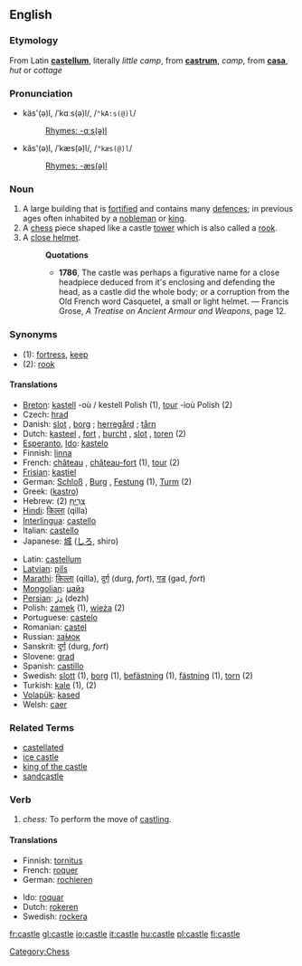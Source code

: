 ==English==

===Etymology===
From Latin '''[[castellum]]''', literally ''little camp'', from '''[[castrum]]''', ''camp'', from '''[[casa]]''', ''hut'' or ''cottage''

===Pronunciation===
*käs'(ə)l, /ˈkɑːs(ə)l/, /<tt>"kA:s(@)l</tt>/
*:[[Rhymes:English:-ɑːs(ə)l|Rhymes: -ɑːs(ə)l]]
*kăs'(ə)l, /ˈkæs(ə)l/, /<tt>"kæs(@)l</tt>/
*:[[Rhymes:English:-æs(ə)l|Rhymes: -æs(ə)l]]

===Noun===
{{en-noun-reg}}

# A large building that is [[fortified]] and contains many [[defence]]s; in previous ages often inhabited by a [[nobleman]] or [[king]].
# A [[chess]] piece shaped like a castle [[tower]] which is also called a [[rook]].
# A [[close helmet]].
#:'''Quotations'''
#:*'''1786''', The castle was perhaps a figurative name for a close headpiece deduced from it's enclosing and defending the head, as a castle did the whole body; or a corruption from the Old French word Casquetel, a small or light helmet. &mdash; Francis Grose, ''A Treatise on Ancient Armour and Weapons'', page 12.

===Synonyms===
*(1): [[fortress]], [[keep]]
*(2): [[rook]]

====Translations====
{{rfc-trans}}
{{top}}
*[[Breton]]: [[kastell]] {{m}} -où / kestell Polish (1), [[tour]] {{m}} -ioù Polish (2)
*Czech: [[hrad]]
*Danish: [[slot]] {{n}}, [[borg]] {{c}}; [[herregård]] {{c}}; [[tårn]] {{n}}
*Dutch: [[kasteel]] {{n}}, [[fort]] {{n}}, [[burcht]] {{f}}, [[slot]] {{n}}, [[toren]] {{m}} (2)
*[[Esperanto]], [[Ido]]: [[kastelo]]
*Finnish: [[linna]]
*French: [[château]] {{m}}, [[château-fort]] {{m}} (1), [[tour]] {{f}} (2)
*[[Frisian]]: [[kastiel]]
*German: [[Schloß]] {{n}}, [[Burg]] {{f}}, [[Festung]] {{f}} (1), [[Turm]] {{m}} (2)
*Greek: ([[kastro]])
*Hebrew: [[צריח|צְרִיחַ]] {{m}} (2)
*[[Hindi]]: [[किल्ला]] (qilla)
*[[Interlingua]]: [[castello]]
*Italian: [[castello]] {{m}}
*Japanese: [[城]] ([[しろ]], shiro)
{{mid}}
*Latin: [[castellum]] {{n}}
*[[Latvian]]: [[pils]] {{f}}
*[[Marathi]]: [[किल्ला]] (qilla), [[दुर्ग]] (durg, ''fort''), [[गड]] (gad, ''fort'')
*[[Mongolian]]: [[цайз]] {{n}}
*[[Persian]]: [[دژ]] (dezh)
*Polish: [[zamek]] {{m}} (1), [[wieża]] {{f}} (2) 
*Portuguese: [[castelo]] 
*Romanian: [[castel]] {{n}}
*Russian: [[замок|за́мок]] {{f}}
*Sanskrit: [[दुर्ग]] (durg, ''fort'')
*Slovene: [[grad]] {{m}}
*Spanish: [[castillo]] {{m}}
*Swedish: [[slott]] {{n}} (1), [[borg]] {{c}} (1), [[befästning]] {{c}} (1), [[fästning]] {{c}} (1), [[torn]] {{n}} (2)
*Turkish: [[kale]] (1), (2)
*[[Volapük]]: [[kased]]
*Welsh: [[caer]] {{f}}
{{bottom}}

===Related Terms===
*[[castellated]]
*[[ice castle]]
*[[king of the castle]]
*[[sandcastle]]

===Verb===
{{en-infl-reg-other-e|castl|e}}

# ''chess:'' To perform the move of [[castling]].

====Translations====
{{top}}
*Finnish: [[tornitus]]
*French: [[roquer]]
*German: [[rochieren]]
{{mid}}
*Ido: [[roquar]]
*Dutch: [[rokeren]]
*Swedish: [[rockera]]
{{bottom}}

[[Category:Chess]]

[[fr:castle]]
[[gl:castle]]
[[io:castle]]
[[it:castle]]
[[hu:castle]]
[[pl:castle]]
[[fi:castle]]